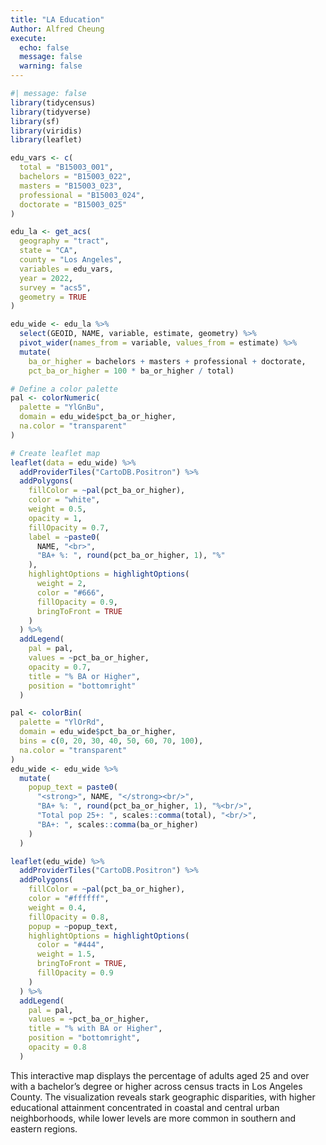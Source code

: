 ```yaml
---
title: "LA Education"
Author: Alfred Cheung
execute: 
  echo: false
  message: false
  warning: false
---
```



```r
#| message: false
library(tidycensus)
library(tidyverse)
library(sf)
library(viridis)
library(leaflet)

```



```r
edu_vars <- c(
  total = "B15003_001",
  bachelors = "B15003_022",
  masters = "B15003_023",
  professional = "B15003_024",
  doctorate = "B15003_025"
)

edu_la <- get_acs(
  geography = "tract",
  state = "CA",
  county = "Los Angeles",
  variables = edu_vars,
  year = 2022,
  survey = "acs5",
  geometry = TRUE
)
```








```r
edu_wide <- edu_la %>%
  select(GEOID, NAME, variable, estimate, geometry) %>%
  pivot_wider(names_from = variable, values_from = estimate) %>%
  mutate(
    ba_or_higher = bachelors + masters + professional + doctorate,
    pct_ba_or_higher = 100 * ba_or_higher / total)


```


```r
# Define a color palette
pal <- colorNumeric(
  palette = "YlGnBu",
  domain = edu_wide$pct_ba_or_higher,
  na.color = "transparent"
)

# Create leaflet map
leaflet(data = edu_wide) %>%
  addProviderTiles("CartoDB.Positron") %>%
  addPolygons(
    fillColor = ~pal(pct_ba_or_higher),
    color = "white",
    weight = 0.5,
    opacity = 1,
    fillOpacity = 0.7,
    label = ~paste0(
      NAME, "<br>",
      "BA+ %: ", round(pct_ba_or_higher, 1), "%"
    ),
    highlightOptions = highlightOptions(
      weight = 2,
      color = "#666",
      fillOpacity = 0.9,
      bringToFront = TRUE
    )
  ) %>%
  addLegend(
    pal = pal,
    values = ~pct_ba_or_higher,
    opacity = 0.7,
    title = "% BA or Higher",
    position = "bottomright"
  )

```



```r
pal <- colorBin(
  palette = "YlOrRd",
  domain = edu_wide$pct_ba_or_higher,
  bins = c(0, 20, 30, 40, 50, 60, 70, 100),
  na.color = "transparent"
)
edu_wide <- edu_wide %>%
  mutate(
    popup_text = paste0(
      "<strong>", NAME, "</strong><br/>",
      "BA+ %: ", round(pct_ba_or_higher, 1), "%<br/>",
      "Total pop 25+: ", scales::comma(total), "<br/>",
      "BA+: ", scales::comma(ba_or_higher)
    )
  )
```


```r
leaflet(edu_wide) %>%
  addProviderTiles("CartoDB.Positron") %>%
  addPolygons(
    fillColor = ~pal(pct_ba_or_higher),
    color = "#ffffff",
    weight = 0.4,
    fillOpacity = 0.8,
    popup = ~popup_text,
    highlightOptions = highlightOptions(
      color = "#444",
      weight = 1.5,
      bringToFront = TRUE,
      fillOpacity = 0.9
    )
  ) %>%
  addLegend(
    pal = pal,
    values = ~pct_ba_or_higher,
    title = "% with BA or Higher",
    position = "bottomright",
    opacity = 0.8
  )
```



This interactive map displays the percentage of adults aged 25 and over with a bachelor’s degree or higher across census tracts in Los Angeles County. The visualization reveals stark geographic disparities, with higher educational attainment concentrated in coastal and central urban neighborhoods, while lower levels are more common in southern and eastern regions.